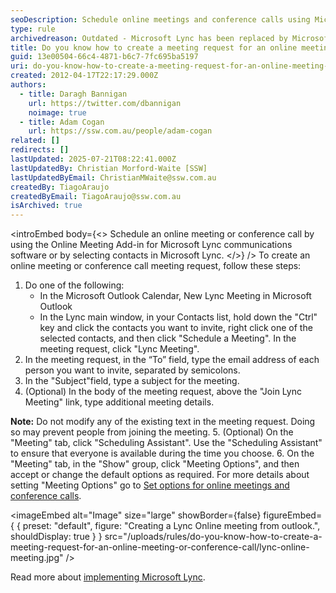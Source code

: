 ```yaml
---
seoDescription: Schedule online meetings and conference calls using Microsoft Lync or Outlook with ease.
type: rule
archivedreason: Outdated - Microsoft Lync has been replaced by Microsoft Teams. See https://www.ssw.com.au/rules/rules-to-better-microsoft-teams/
title: Do you know how to create a meeting request for an online meeting or conference call?
guid: 13e00504-66c4-4871-b6c7-7fc695ba5197
uri: do-you-know-how-to-create-a-meeting-request-for-an-online-meeting-or-conference-call
created: 2012-04-17T22:17:29.000Z
authors:
  - title: Daragh Bannigan
    url: https://twitter.com/dbannigan
    noimage: true
  - title: Adam Cogan
    url: https://ssw.com.au/people/adam-cogan
related: []
redirects: []
lastUpdated: 2025-07-21T08:22:41.000Z
lastUpdatedBy: Christian Morford-Waite [SSW]
lastUpdatedByEmail: ChristianMWaite@ssw.com.au
createdBy: TiagoAraujo
createdByEmail: TiagoAraujo@ssw.com.au
isArchived: true
---
```


<introEmbed
  body={<>
Schedule an online meeting or conference call by using the Online Meeting Add-in for Microsoft Lync communications software or by selecting contacts in Microsoft Lync.
  </>}
/>
To create an online meeting or conference call meeting request, follow these steps:

1. Do one of the following:
   * In the Microsoft Outlook Calendar, New Lync Meeting in Microsoft Outlook
   * In the Lync main window, in your Contacts list, hold down the "Ctrl" key and click the contacts you want to invite, right click one of the selected contacts, and then click "Schedule a Meeting". In the meeting request, click "Lync Meeting".
2. In the meeting request, in the “To” field, type the email address of each person you want to invite, separated by semicolons.
3. In the "Subject"field, type a subject for the meeting.
4. (Optional) In the body of the meeting request, above the "Join Lync Meeting" link, type additional meeting details.

**Note:** Do not modify any of the existing text in the meeting request. Doing so may prevent people from joining the meeting. 5. (Optional) On the "Meeting" tab, click "Scheduling Assistant". Use the "Scheduling Assistant" to ensure that everyone is available during the time you choose. 6. On the "Meeting" tab, in the "Show" group, click "Meeting Options", and then accept or change the default options as required. For more details about setting "Meeting Options" go to
[Set options for online meetings and conference calls](http://office.microsoft.com/en-us/communicator-help/set-options-for-online-meetings-and-conference-calls-HA102000107.aspx?CTT=5&origin=HA101990914).


<imageEmbed
  alt="Image"
  size="large"
  showBorder={false}
  figureEmbed={ {
    preset: "default",
    figure: "Creating a Lync Online meeting from outlook.",
    shouldDisplay: true
  } }
  src="/uploads/rules/do-you-know-how-to-create-a-meeting-request-for-an-online-meeting-or-conference-call/lync-online-meeting.jpg"
/>

Read more about [implementing Microsoft Lync](http://www.ssw.com.au/ssw/Consulting/Lync.aspx).
